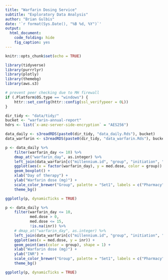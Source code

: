 ```yaml
---
title: "Warfarin Dosing Service"
subtitle: "Exploratory Data Analysis"
author: "Brian Gulbis"
date: '`r format(Sys.Date(), "%B %d, %Y")`'
output: 
  html_document:
    code_folding: hide
    fig_caption: yes
---
```


```r
knitr::opts_chunk$set(echo = TRUE)
```

```r
library(tidyverse)
library(purrrlyr)
library(plotly)
library(themebg)
library(aws.s3)

# prevent peer checking due to MH firewall
if (.Platform$OS.type == "windows") {
    httr::set_config(httr::config(ssl_verifypeer = 0L))
}

dir_tidy <- "data/tidy/"
bucket <- "warfarin-annual-report"
hdrs <- list(`x-amz-server-side-encryption` = "AES256")

data_daily <- s3readRDS(paste0(dir_tidy, "data_daily.Rds"), bucket)
data_warfarin <- s3readRDS(paste0(dir_tidy, "data_warfarin.Rds"), bucket)
```

```r
p <- data_daily %>%
    filter(warfarin_day <= 10) %>%
    dmap_at("warfarin_day", as.integer) %>%
    left_join(data_warfarin[c("millennium.id", "group", "initiation", "indication_group")], by = "millennium.id") %>%
    ggplot(aes(x = factor(warfarin_day), y = med.dose, color = group)) +
    geom_boxplot() +
    xlab("Day of therapy") +
    ylab("Warfarin dose (mg)") +
    scale_color_brewer("Group", palette = "Set1", labels = c("Pharmacy", "Traditional")) +
    theme_bg()

ggplotly(p, dynamicTicks = TRUE)
```

```r
p <- data_daily %>%
    filter(warfarin_day <= 10,
           med.dose > 0,
           med.dose <= 15,
           !is.na(inr)) %>%
    # dmap_at("warfarin_day", as.integer) %>%
    left_join(data_warfarin[c("millennium.id", "group", "initiation", "indication_group")], by = "millennium.id") %>%
    ggplot(aes(x = med.dose, y = inr)) +
    geom_point(aes(color = group), shape = 1) +
    xlab("Warfarin dose (mg)") +
    ylab("INR") +
    scale_color_brewer("Group", palette = "Set1", labels = c("Pharmacy", "Traditional")) +
    theme_bg()

ggplotly(p, dynamicTicks = TRUE)
```

